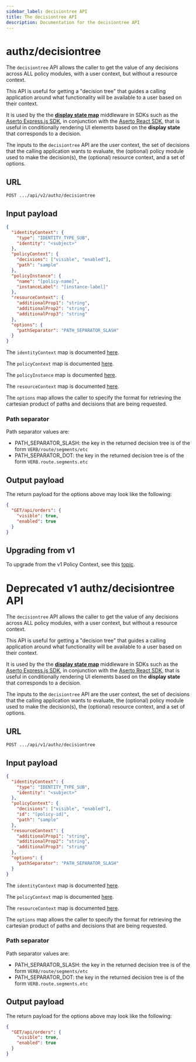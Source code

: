 ```yaml
---
sidebar_label: decisiontree API
title: The decisiontree API
description: Documentation for the decisiontree API
---
```


# authz/decisiontree

The `decisiontree` API allows the caller to get the value of any decisions across ALL policy modules, with a user context, but without a resource context.

This API is useful for getting a "decision tree" that guides a calling application around what functionality will be available to a user based on their context.

It is used by the the [**display state map**](/docs/authorizer-guide/display-state-map) middleware in SDKs such as the [Aserto Express.js SDK](/docs/software-development-kits/javascript/express#displaystatemap-middleware), in conjunction with the [Aserto React SDK](/docs/software-development-kits/javascript/react), that is useful in conditionally rendering UI elements based on the **display state** that corresponds to a decision.

The inputs to the `decisiontree` API are the user context, the set of decisions that the calling application wants to evaluate, the (optional) policy module used to make the decision(s), the (optional) resource context, and a set of options.

## URL

`POST .../api/v2/authz/decisiontree`

## Input payload

```json
{
  "identityContext": {
    "type": "IDENTITY_TYPE_SUB",
    "identity": "<subject>"
  },
  "policyContext": {
    "decisions": ["visible", "enabled"],
    "path": "sample"
  },
  "policyInstance": {
    "name": "[policy-name]",
    "instanceLabel": "[instance-label]"
  },
  "resourceContext": {
    "additionalProp1": "string",
    "additionalProp2": "string",
    "additionalProp3": "string"
  },
  "options": {
    "pathSeparator": "PATH_SEPARATOR_SLASH"
  }
}
```

The `identityContext` map is documented [here](/docs/authorizer-guide/identity-context).

The `policyContext` map is documented [here](/docs/authorizer-guide/policy-context).

The `policyInstance` map is documented [here](/docs/authorizer-guide/policy-instance).

The `resourceContext` map is documented [here](/docs/authorizer-guide/resource-context).

The `options` map allows the caller to specify the format for retrieving the cartesian product of
paths and decisions that are being requested.

### Path separator

Path separator values are:

- PATH_SEPARATOR_SLASH: the key in the returned decision tree is of the form `VERB/route/segments/etc`
- PATH_SEPARATOR_DOT: the key in the returned decision tree is of the form `VERB.route.segments.etc`

## Output payload

The return payload for the options above may look like the following:

```json
{
  "GET/api/orders": {
    "visible": true,
    "enabled": true
  }
}
```

## Upgrading from v1

To upgrade from the v1 Policy Context, see this [topic](/docs/authorizer-guide/upgrading-from-v1.mdx).

# Deprecated v1 authz/decisiontree API

The `decisiontree` API allows the caller to get the value of any decisions across ALL policy modules, with a user context, but without a resource context.

This API is useful for getting a "decision tree" that guides a calling application around what functionality will be available to a user based on their context.

It is used by the the [**display state map**](/docs/authorizer-guide/display-state-map) middleware in SDKs such as the [Aserto Express.js SDK](/docs/software-development-kits/javascript/express#displaystatemap-middleware), in conjunction with the [Aserto React SDK](/docs/software-development-kits/javascript/react), that is useful in conditionally rendering UI elements based on the **display state** that corresponds to a decision.

The inputs to the `decisiontree` API are the user context, the set of decisions that the calling application wants to evaluate, the (optional) policy module used to make the decision(s), the (optional) resource context, and a set of options.

## URL

`POST .../api/v1/authz/decisiontree`

## Input payload

```json
{
  "identityContext": {
    "type": "IDENTITY_TYPE_SUB",
    "identity": "<subject>"
  },
  "policyContext": {
    "decisions": ["visible", "enabled"],
    "id": "[policy-id]",
    "path": "sample"
  },
  "resourceContext": {
    "additionalProp1": "string",
    "additionalProp2": "string",
    "additionalProp3": "string"
  },
  "options": {
    "pathSeparator": "PATH_SEPARATOR_SLASH"
  }
}
```

The `identityContext` map is documented [here](/docs/authorizer-guide/identity-context).

The `policyContext` map is documented [here](/docs/authorizer-guide/policy-context).

The `resourceContext` map is documented [here](/docs/authorizer-guide/resource-context).

The `options` map allows the caller to specify the format for retrieving the cartesian product of
paths and decisions that are being requested.

### Path separator

Path separator values are:

- PATH_SEPARATOR_SLASH: the key in the returned decision tree is of the form `VERB/route/segments/etc`
- PATH_SEPARATOR_DOT: the key in the returned decision tree is of the form `VERB.route.segments.etc`

## Output payload

The return payload for the options above may look like the following:

```json
{
  "GET/api/orders": {
    "visible": true,
    "enabled": true
  }
}
```
